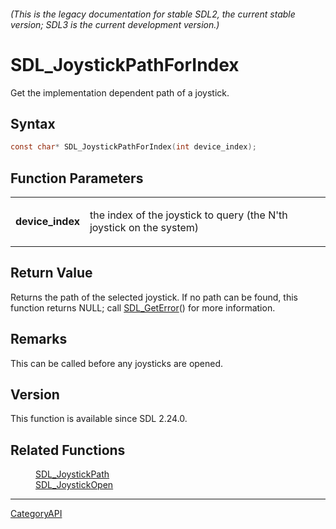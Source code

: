 ====== (This is the legacy documentation for stable SDL2, the current stable version; SDL3 is the current development version.) ======
= SDL_JoystickPathForIndex =

Get the implementation dependent path of a joystick.

== Syntax ==

<syntaxhighlight lang='c'>
const char* SDL_JoystickPathForIndex(int device_index);
</syntaxhighlight>

== Function Parameters ==

{|
|'''device_index'''
|the index of the joystick to query (the N'th joystick on the system)
|}

== Return Value ==

Returns the path of the selected joystick. If no path can be found, this
function returns NULL; call [[SDL_GetError]]() for more information.

== Remarks ==

This can be called before any joysticks are opened.

== Version ==

This function is available since SDL 2.24.0.

== Related Functions ==

:[[SDL_JoystickPath]]
:[[SDL_JoystickOpen]]

----
[[CategoryAPI]]


